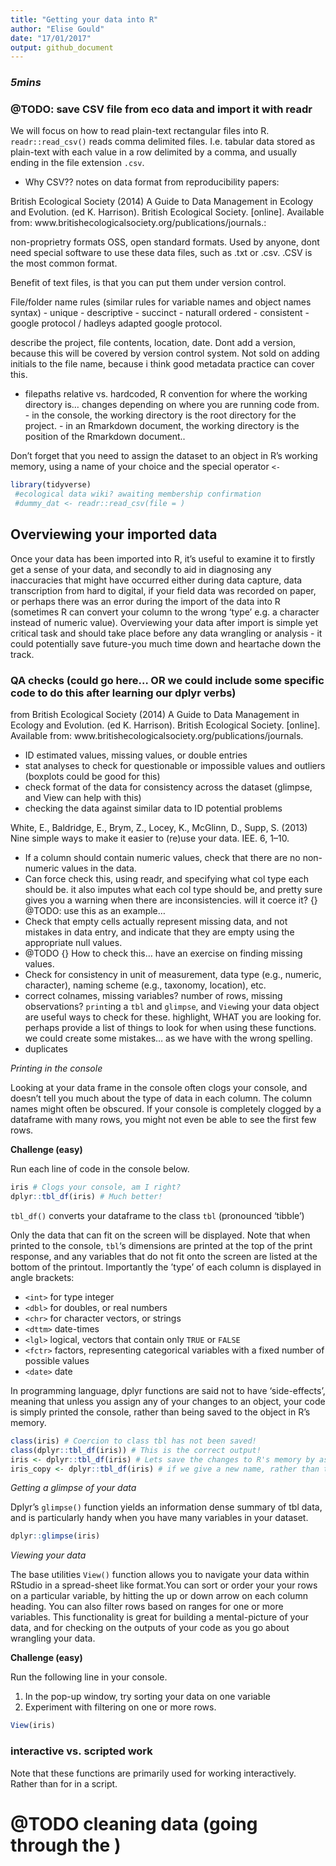 ```yaml
---
title: "Getting your data into R"
author: "Elise Gould"
date: "17/01/2017"
output: github_document
---
```

### *5mins*
### @TODO: save CSV file from eco data and import it with readr

We will focus on how to read plain-text rectangular files into R.
`readr::read_csv()` reads comma delimited files. I.e. tabular data stored as plain-text with each value in a row delimited by a comma, and usually ending in the file extension `.csv`.

- Why CSV?? notes on data format from reproducibility papers:

British Ecological Society (2014) A Guide to Data Management in Ecology and Evolution. (ed K. Harrison). British Ecological Society. [online]. Available from: www.britishecologicalsociety.org/publications/journals.:

non-proprietry formats OSS, open standard formats. Used by anyone, dont need special software to use these data files, such as .txt or .csv. .CSV is the most common format.

Benefit of text files, is that you can put them under version control.

File/folder name rules (similar rules for variable names and object names syntax)
- unique
- descriptive
- succinct
- naturall ordered
- consistent
- google protocol / hadleys adapted google protocol.

describe the project, file contents, location, date. Dont add a version, because this will be covered by version control system. Not sold on adding initials to the file name, because i think good metadata practice can cover this.

- filepaths relative vs. hardcoded, R convention for where the working directory is... changes depending on where you are running code from.
        - in the console, the working directory is the root directory for the project.
        - in an Rmarkdown document, the working directory is the position of the Rmarkdown document..

Don't forget that you need to assign the dataset to an object in R's working memory, using a name of your choice and the special operator `<-`

```r
library(tidyverse) 
 #ecological data wiki? awaiting membership confirmation
 #dummy_dat <- readr::read_csv(file = ) 

```

## Overviewing your imported data

Once your data has been imported into R, it's useful to examine it to firstly get a sense of your data, and secondly to aid in diagnosing any inaccuracies that might have occurred either during data capture, data transcription from hard to digital, if your field data was recorded on paper, or perhaps there was an error during the import of the data into R (sometimes R can convert your column to the wrong 'type' e.g. a character instead of numeric value). Overviewing your data after import is simple yet critical task and should take place before any data wrangling or analysis - it could potentially save future-you much time down and heartache down the track.

### QA checks (could go here... OR we could include some specific code to do this after learning our dplyr verbs)

from British Ecological Society (2014) A Guide to Data Management in Ecology and Evolution. (ed K. Harrison). British Ecological Society. [online]. Available from: www.britishecologicalsociety.org/publications/journals.

- ID estimated values, missing values, or double entries
- stat analyses to check for questionable or impossible values and outliers (boxplots could be good for this)
- check format of the data for consistency across the dataset (glimpse, and View can help with this)
- checking the data against similar data to ID potential problems

White, E., Baldridge, E., Brym, Z., Locey, K., McGlinn, D., Supp, S. (2013) Nine simple ways to make it easier to (re)use your data. IEE. 6, 1–10.

-  If a column should contain numeric values, check that there are no non-numeric values in the data. 
- Can force check this, using readr, and specifying what col type each should be. it also imputes what each col type should be, and pretty sure gives you a warning when there are inconsistencies. will it coerce it? {} @TODO: use this as an example...
-  Check that empty cells actually represent missing data, and not mistakes in data entry, and indicate that they are empty using the appropriate null values. 
- @TODO {} How to check this... have an exercise on finding missing values.
-  Check for consistency in unit of measurement, data type (e.g., numeric, character), naming scheme (e.g., taxonomy, location), etc.
- correct colnames, missing variables? number of rows, missing observations? `print`ing a `tbl` and `glimpse`, and `View`ing your data object are useful ways to check for these. highlight, WHAT you are looking for. perhaps provide a list of things to look for when using these functions. we could create some mistakes... as we have with the wrong spelling.
- duplicates

*Printing in the console*

Looking at your data frame in the console often clogs your console, and doesn't tell you much about the type of data in each column. The column names might often be obscured. If your console is completely clogged by a dataframe with many rows, you might not even be able to see the first few rows.

**Challenge (easy)**

Run each line of code in the console below.

```r
iris # Clogs your console, am I right?
dplyr::tbl_df(iris) # Much better!
```

`tbl_df()` converts your dataframe to the class `tbl` (pronounced 'tibble')

Only the data that can fit on the screen will be displayed. Note that when printed to the console, `tbl`'s dimensions are printed at the top of the print response, and any variables that do not fit onto the screen are listed at the bottom of the printout. Importantly the 'type' of each column is displayed in angle brackets: 

- `<int>` for type integer
- `<dbl>` for doubles, or real numbers
- `<chr>` for character vectors, or strings
- `<dttm>` date-times
- `<lgl>` logical, vectors that contain only `TRUE` or `FALSE`
- `<fctr>` factors, representing categorical variables with a fixed number of possible values
- `<date>` date


In programming language, dplyr functions are said not to have 'side-effects', meaning that unless you assign any of your changes to an object, your code is simply printed the console, rather than being saved to the object in R's memory.


```r
class(iris) # Coercion to class tbl has not been saved!
class(dplyr::tbl_df(iris)) # This is the correct output!
iris <- dplyr::tbl_df(iris) # Lets save the changes to R's memory by assigning it to the existing object 'iris'
iris_copy <- dplyr::tbl_df(iris) # if we give a new name, rather than the name of the existing object, this saves the output from our commands to a new object, here its called 'iris_copy'
```

*Getting a glimpse of your data*

Dplyr's `glimpse()` function yields an information dense summary of tbl data, and is particularly handy when you have many variables in your dataset.

```r
dplyr::glimpse(iris)
```

*Viewing your data*

The base utilities `View()` function allows you to navigate your data within RStudio in a spread-sheet like format.You can sort or order your your rows on a particular variable, by hitting the up or down arrow on each column heading. You can also filter rows based on ranges for one or more variables. This functionality is great for building a mental-picture of your data, and for checking on the outputs of your code as you go about wrangling your data. 

**Challenge (easy)**

Run the following line in your console. 

1. In the pop-up window, try sorting your data on one variable
2. Experiment with filtering on one or more rows.

```r
View(iris)
```

### interactive vs. scripted work

Note that these functions are primarily used for working interactively. Rather than for in a script.

# @TODO cleaning data (going through the )

